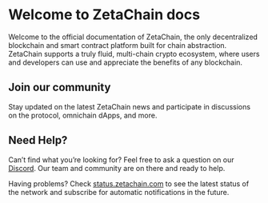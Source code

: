 
# Welcome to ZetaChain docs

Welcome to the official documentation of ZetaChain, the only decentralized
blockchain and smart contract platform built for chain abstraction. ZetaChain
supports a truly fluid, multi-chain crypto ecosystem, where users and developers
can use and appreciate the benefits of any blockchain.

<DocsHighlightBlockRack />

## Join our community

Stay updated on the latest ZetaChain news and participate in discussions on the
protocol, omnichain dApps, and more.

<SocialButtonsRack />

## Need Help?

Can’t find what you’re looking for? Feel free to ask a question on our
[Discord](https://discord.gg/zetachain). Our team and community are on there and
ready to help.

Having problems? Check [status.zetachain.com](https://status.zetachain.com) to
see the latest status of the network and subscribe for automatic notifications
in the future.
